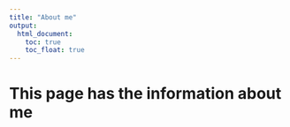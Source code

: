 ```yaml
---
title: "About me"
output: 
  html_document:
    toc: true
    toc_float: true
---
```


# This page has the information about me